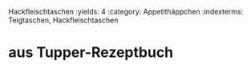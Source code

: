Hackfleischtaschen
:yields: 4
:category: Appetithäppchen
:indexterms: Teigtaschen, Hackfleischtaschen

# aus Tupper-Rezeptbuch
